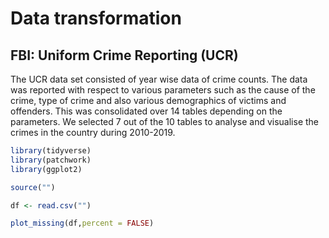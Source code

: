 # Data transformation

## FBI: Uniform Crime Reporting (UCR)

The UCR data set consisted of year wise data of crime counts. The data was reported with respect to various parameters such as the cause of the crime, type of crime and also various demographics of victims and offenders. This was consolidated over 14 tables depending on the parameters. We selected 7 out of the 10 tables to analyse and visualise the crimes in the country during 2010-2019.



```R
library(tidyverse)
library(patchwork)
library(ggplot2)

source("")

df <- read.csv("")

plot_missing(df,percent = FALSE)

```